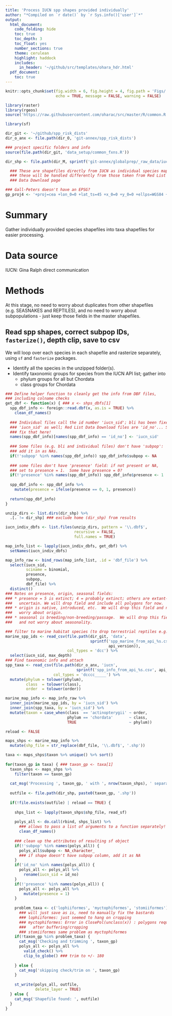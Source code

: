 ```yaml
---
title: 'Process IUCN spp shapes provided individually'
author: "*Compiled on `r date()` by `r Sys.info()['user']`*"
output: 
  html_document:
    code_folding: hide
    toc: true
    toc_depth: 3
    toc_float: yes
    number_sections: true
    theme: cerulean
    highlight: haddock
    includes: 
      in_header: '~/github/src/templates/ohara_hdr.html'
  pdf_document:
    toc: true
---
```


``` r

knitr::opts_chunk$set(fig.width = 6, fig.height = 4, fig.path = 'Figs/',
                      echo = TRUE, message = FALSE, warning = FALSE)

library(raster)
library(rgeos)
source('https://raw.githubusercontent.com/oharac/src/master/R/common.R')

library(sf)

dir_git <- '~/github/spp_risk_dists'
dir_o_anx <- file.path(dir_O, 'git-annex/spp_risk_dists')

### project specific folders and info
source(file.path(dir_git, 'data_setup/common_fxns.R'))

dir_shp <- file.path(dir_M, sprintf('git-annex/globalprep/_raw_data/iucn_spp/d%s', api_version))

  ### These are shapefiles directly from IUCN as individual species map files;
  ### these will be handled differently from those taken from Red List Spatial
  ### Data Download page

### Gall-Peters doesn't have an EPSG?
gp_proj4 <- '+proj=cea +lon_0=0 +lat_ts=45 +x_0=0 +y_0=0 +ellps=WGS84 +units=m +no_defs'

```

# Summary

Gather individually provided species shapefiles into taxa shapefiles for easier processing.

# Data source

IUCN: Gina Ralph direct communication

# Methods

At this stage, no need to worry about duplicates from other shapefiles (e.g. SEASNAKES and REPTILES), and no need to worry about subpopulations - just keep those fields in the master shapefiles.

## Read spp shapes, correct subpop IDs, `fasterize()`, depth clip, save to csv

We will loop over each species in each shapefile and rasterize separately, using `sf` and `fasterize` packages.  

* Identify all the species in the unzipped folder(s).
* Identify taxonomic groups for species from the IUCN API list; gather into
    * phylum groups for all but Chordata
    * class groups for Chordata
    
``` r
### Define helper function to cleanly get the info from DBF files,
### including colname checks
get_dbf <- function(x) { ### x <- shps_dbfs[1]
  spp_dbf_info <- foreign::read.dbf(x, as.is = TRUE) %>%
    clean_df_names()
  
  ### Individual files call the id number 'iucn_sid'; bli has been fixed to
  ### 'iucn_sid' as well; Red List Data Download files are 'id_no'... So:
  ### fix that here!
  names(spp_dbf_info)[names(spp_dbf_info) == 'id_no'] <- 'iucn_sid'
  
  ### Some files (e.g. bli and individual files) don't have 'subpop':
  ### add it in as NAs.
  if(!'subpop' %in% names(spp_dbf_info)) spp_dbf_info$subpop <- NA
  
  ### some files don't have 'presence' field: if not present or NA,
  ### set to presence = 1.  Some have presence = 0?
  if(!'presence' %in% names(spp_dbf_info)) spp_dbf_info$presence <- 1
  
  spp_dbf_info <- spp_dbf_info %>%
    mutate(presence = ifelse(presence == 0, 1, presence))
  
  return(spp_dbf_info)
}
```

``` r

unzip_dirs <- list.dirs(dir_shp) %>%
  .[. != dir_shp] ### exclude home (dir_shp) from results

iucn_indiv_dbfs <- list.files(unzip_dirs, pattern = '\\.dbf$', 
                              recursive = FALSE,
                              full.names = TRUE)

map_info_list <- lapply(iucn_indiv_dbfs, get_dbf) %>%
  setNames(iucn_indiv_dbfs)

map_info_raw <- bind_rows(map_info_list, .id = 'dbf_file') %>%
  select(iucn_sid, 
         sciname = binomial, 
         presence, 
         subpop, 
         dbf_file) %>%
  distinct()
### Notes on presence, origin, seasonal fields:
### * presence = 5 is extinct; 4 = probably extinct; others are extant-ish or 
###   uncertain. We will drop field and include all polygons for now.
### * origin is native, introduced, etc.  We will drop this field and not
###   worry about origin.
### * seasonal is breeding/non-breeding/passage.  We will drop this field
###   and not worry about seasonality.

### filter to marine habitat species (to drop terrestrial reptiles e.g.)
marine_spp_ids <- read_csv(file.path(dir_git, 'data',
                                     sprintf('spp_marine_from_api_%s.csv', 
                                             api_version)),
                           col_types = 'dcc') %>%
  select(iucn_sid, max_depth)
### Find taxonomic info and attach
spp_taxa <- read_csv(file.path(dir_o_anx, 'iucn',
                               sprintf('spp_info_from_api_%s.csv', api_version)),
                     col_types = 'dcccc_____') %>%
  mutate(phylum = tolower(phylum),
         class  = tolower(class),
         order  = tolower(order))

marine_map_info <- map_info_raw %>%
  inner_join(marine_spp_ids, by = 'iucn_sid') %>%
  inner_join(spp_taxa, by = 'iucn_sid') %>%
  mutate(taxon = case_when(class  == 'actinopterygii' ~ order,
                           phylum == 'chordata'       ~ class,
                           TRUE                       ~ phylum))

```


``` r

reload <- FALSE

maps_shps <- marine_map_info %>%
  mutate(shp_file = str_replace(dbf_file, '\\.dbf$', '.shp'))

taxa <- maps_shps$taxon %>% unique() %>% sort()
  
for(taxon_gp in taxa) { ### taxon_gp <- taxa[1]
  taxon_shps <- maps_shps %>%
    filter(taxon == taxon_gp)
  
  cat_msg('Processing ', taxon_gp, ' with ', nrow(taxon_shps), ' separate spp files')
  
  outfile <- file.path(dir_shp, paste0(taxon_gp, '.shp'))
  
  if(!file.exists(outfile) | reload == TRUE) {
  
    shps_list <- lapply(taxon_shps$shp_file, read_sf)
    
    polys_all <- do.call(rbind, shps_list) %>%
      ### allows to pass a list of arguments to a function separately!
      clean_df_names()
    
    ### clean up the attributes of resulting sf object
    if(!'subpop' %in% names(polys_all)) {
      polys_all$subpop <- NA_character_
      ### if shape doesn't have subpop column, add it as NA
    }
    if('id_no' %in% names(polys_all)) {
      polys_all <- polys_all %>%
        rename(iucn_sid = id_no)
    }
    if(!'presence' %in% names(polys_all)) {
      polys_all <- polys_all %>%
        mutate(presence = 1)
    }
    
    problem_taxa <- c('lophiiformes', 'myctophiformes', 'stomiiformes')
      ### will just save as is, need to manually fix the bastards
      ### lophiiformes: just seemed to hang on cropping
      ### myctophiformes: Error in ClosePol(unclass(x)) : polygons require at least 4 points
      ###   after buffering/cropping
      ### stomiiformes same problem as myctophiformes
    if(!taxon_gp %in% problem_taxa) {
      cat_msg('Checking and trimming ', taxon_gp)
      polys_all <- polys_all %>%
        valid_check() %>%
        clip_to_globe() ### trim to +/- 180
    
    } else {
      cat_msg('skipping check/trim on ', taxon_gp)
    }
    
    st_write(polys_all, outfile, 
             delete_layer = TRUE)
  } else {
    cat_msg('Shapefile found: ', outfile)
  }
}

```


